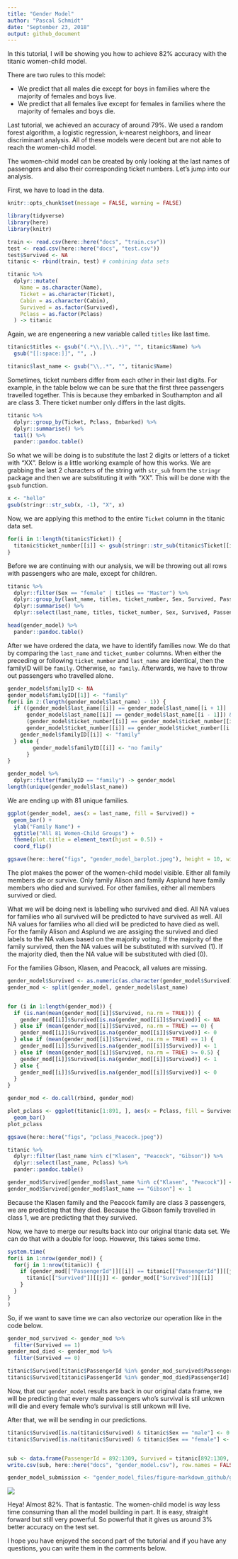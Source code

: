 ```yaml
---
title: "Gender Model"
author: "Pascal Schmidt"
date: "September 23, 2018"
output: github_document
---
```


In this tutorial, I will be showing you how to achieve 82% accuracy with the titanic women-child model.

There are two rules to this model:

* We predict that all males die except for boys in families where the majority of females and boys live.
* We predict that all females live except for females in families where the majority of females and boys die. 

Last tutorial, we achieved an accuracy of around 79%. We used a random forest algorithm, a logistic regression, k-nearest neighbors, and linear discriminant analysis. All of these models were decent but are not able to reach the women-child model. 

The women-child model can be created by only looking at the last names of passengers and also their corresponding ticket numbers. Let's jump into our analysis. 

First, we have to load in the data. 

```r
knitr::opts_chunk$set(message = FALSE, warning = FALSE)
```


```r
library(tidyverse)
library(here)
library(knitr)

train <- read.csv(here::here("docs", "train.csv"))
test <- read.csv(here::here("docs", "test.csv"))
test$Survived <- NA
titanic <- rbind(train, test) # combining data sets

titanic %>%
  dplyr::mutate(
    Name = as.character(Name),
    Ticket = as.character(Ticket),
    Cabin = as.character(Cabin),
    Survived = as.factor(Survived),
    Pclass = as.factor(Pclass)
  ) -> titanic
```

Again, we are engeneering a new variable called `titles` like last time. 

```r
titanic$titles <- gsub("(.*\\,|\\..*)", "", titanic$Name) %>%
  gsub("[[:space:]]", "", .)

titanic$last_name <- gsub("\\,.*", "", titanic$Name)
```

Sometimes, ticket numbers differ from each other in their last digits. For example, in the table below we can be sure that the first three passengers travelled together. This is because they embarked in Southampton and all are class 3. There ticket number only differs in the last digits. 

```r
titanic %>%
  dplyr::group_by(Ticket, Pclass, Embarked) %>%
  dplyr::summarise() %>%
  tail() %>%
  pander::pandoc.table()
```

So what we will be doing is to substitute the last 2 digits or letters of a ticket with "XX". Below is a little working example of how this works. We are grabbing the last 2 characters of the string with `str_sub` from the `stringr` package and then we are substituting it with "XX". This will be done with the `gsub` function. 

```r
x <- "hello"
gsub(stringr::str_sub(x, -1), "X", x)
```

Now, we are applying this method to the entire `Ticket` column in the titanic data set. 

```r
for(i in 1:length(titanic$Ticket)) {
  titanic$ticket_number[[i]] <- gsub(stringr::str_sub(titanic$Ticket[[i]], -2), "XX", titanic$Ticket[[i]])
}
```

Before we are continuing with our analysis, we will be throwing out all rows with passengers who are male, except for children.

```r
titanic %>%
  dplyr::filter(Sex == "female" | titles == "Master") %>%
  dplyr::group_by(last_name, titles, ticket_number, Sex, Survived, PassengerId) %>%
  dplyr::summarise() %>%
  dplyr::select(last_name, titles, ticket_number, Sex, Survived, PassengerId) -> gender_model

head(gender_model) %>%
  pander::pandoc.table()
```

After we have ordered the data, we have to identify families now. We do that by comparing the `last_name` and `ticket_number` columns. When either the preceding or following `ticket_number` and `last_name` are identical, then the familyID will be `family`. Otherwise, `no family`. Afterwards, we have to throw out passengers who travelled alone. 

```r
gender_model$familyID <- NA
gender_model$familyID[[1]] <- "family"
for(i in 2:(length(gender_model$last_name) - 1)) {
  if ((gender_model$last_name[[i]] == gender_model$last_name[[i + 1]] |
      gender_model$last_name[[i]] == gender_model$last_name[[i - 1]]) &
      (gender_model$ticket_number[[i]] == gender_model$ticket_number[[i + 1]] |
      gender_model$ticket_number[[i]] == gender_model$ticket_number[[i - 1]])) {
    gender_model$familyID[[i]] <- "family"
  } else {
        gender_model$familyID[[i]] <- "no family"
      }
}

gender_model %>%
  dplyr::filter(familyID == "family") -> gender_model
length(unique(gender_model$last_name))
```

We are ending up with 81 unique families.

```r
ggplot(gender_model, aes(x = last_name, fill = Survived)) + 
  geom_bar() +
  ylab("Family Name") +
  ggtitle("All 81 Women-Child Groups") +
  theme(plot.title = element_text(hjust = 0.5)) +
  coord_flip()
```

```r
ggsave(here::here("figs", "gender_model_barplot.jpeg"), height = 10, width = 4)
```

The plot makes the power of the women-child model visible. Either all family members die or survive. Only family Alison and family Asplund have family members who died and survived. For other families, either all members survived or died. 

What we will be doing next is labelling who survived and died. All NA values for families who all survived will be predicted to have survived as well. All NA values for families who all died will be predicted to have died as well. For the family Alison and Asplund we are assiging the survived and died labels to the NA values based on the majority voting. If the majority of the family survived, then the NA values will be substituted with survived (1). If the majority died, then the NA value will be substituted with died (0).

For the families Gibson, Klasen, and Peacock, all values are missing. 

```r
gender_model$Survived <- as.numeric(as.character(gender_model$Survived))
gender_mod <- split(gender_model, gender_model$last_name)


for (i in 1:length(gender_mod)) {
  if (is.nan(mean(gender_mod[[i]]$Survived, na.rm = TRUE))) {
    gender_mod[[i]]$Survived[is.na(gender_mod[[i]]$Survived)] <- NA
  } else if (mean(gender_mod[[i]]$Survived, na.rm = TRUE) == 0) {
    gender_mod[[i]]$Survived[is.na(gender_mod[[i]]$Survived)] <- 0
  } else if (mean(gender_mod[[i]]$Survived, na.rm = TRUE) == 1) {
    gender_mod[[i]]$Survived[is.na(gender_mod[[i]]$Survived)] <- 1
  } else if (mean(gender_mod[[i]]$Survived, na.rm = TRUE) >= 0.5) {
    gender_mod[[i]]$Survived[is.na(gender_mod[[i]]$Survived)] <- 1 
  } else {
    gender_mod[[i]]$Survived[is.na(gender_mod[[i]]$Survived)] <- 0 
  }
}

gender_mod <- do.call(rbind, gender_mod)
```



```r
plot_pclass <- ggplot(titanic[1:891, ], aes(x = Pclass, fill = Survived)) + 
  geom_bar()
plot_pclass
```

```r
ggsave(here::here("figs", "pclass_Peacock.jpeg"))
```


```r
titanic %>%
  dplyr::filter(last_name %in% c("Klasen", "Peacock", "Gibson")) %>%
  dplyr::select(last_name, Pclass) %>%
  pander::pandoc.table()

gender_mod$Survived[gender_mod$last_name %in% c("Klasen", "Peacock")] <- 0
gender_mod$Survived[gender_mod$last_name == "Gibson"] <- 1
```

Because the Klasen family and the Peacock family are class 3 passengers, we are predicting that they died. Because the Gibson family travelled in class 1, we are predicting that they survived. 

Now, we have to merge our results back into our original titanic data set. We can do that with a double for loop. However, this takes some time. 

```r
system.time(
for(i in 1:nrow(gender_mod)) {
  for(j in 1:nrow(titanic)) {
    if (gender_mod[["PassengerId"]][[i]] == titanic[["PassengerId"]][[j]]) {
      titanic[["Survived"]][[j]] <- gender_mod[["Survived"]][[i]]
    }
  }
}
)
```

So, if we want to save time we can also vectorize our operation like in the code below. 

```r
gender_mod_survived <- gender_mod %>%
  filter(Survived == 1)
gender_mod_died <- gender_mod %>%
  filter(Survived == 0)

titanic$Survived[titanic$PassengerId %in% gender_mod_survived$PassengerId] <- gender_mod_survived$Survived
titanic$Survived[titanic$PassengerId %in% gender_mod_died$PassengerId] <- gender_mod_died$Survived
```

Now, that our `gender_model` results are back in our original data frame, we will be predicting that every male passengers who's survival is stil unkown will die and every female who's survival is still unkown will live. 

After that, we will be sending in our predictions.  

```r
titanic$Survived[is.na(titanic$Survived) & titanic$Sex == "male"] <- 0
titanic$Survived[is.na(titanic$Survived) & titanic$Sex == "female"] <- 1


sub <- data.frame(PassengerId = 892:1309, Survived = titanic[892:1309, ]$Survived)
write.csv(sub, here::here("docs", "gender_model.csv"), row.names = FALSE)
```

```r
gender_model_submission <- "gender_model_files/figure-markdown_github/gender_model_submission.png"
```

![](`r gender_model_submission`)

Heya! Almost 82%. That is fantastic. The women-child model is way less time consuming than all the model building in part. It is easy, straight forward but still very powerful. So powerful that it gives us around 3% better accuracy on the test set.

I hope you have enjoyed the second part of the tutorial and if you have any questions, you can write them in the comments below. 